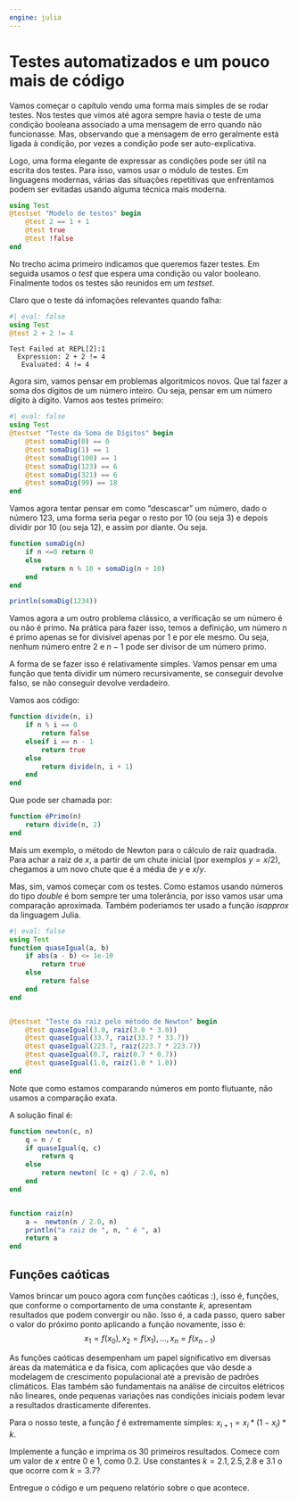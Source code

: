 ```yaml
---
engine: julia
---
```

# Testes automatizados e um pouco mais de código

Vamos começar o capítulo vendo uma forma mais simples de se rodar testes. Nos testes
que vimos até agora sempre havia o teste de uma condição booleana associado a uma
mensagem de erro quando não funcionasse. Mas, observando que a mensagem de erro geralmente
está ligada à condição, por vezes a condição pode ser auto-explicativa.

Logo, uma forma elegante de expressar as condições pode ser útil na escrita dos testes.
Para isso, vamos usar o módulo de testes. Em linguagens modernas, várias das situações
repetitivas que enfrentamos podem ser evitadas usando alguma técnica mais moderna.


```julia
using Test  
@testset "Modelo de testes" begin
    @test 2 == 1 + 1
    @test true
    @test !false
end
```

No trecho acima primeiro indicamos que queremos fazer testes. Em
seguida usamos o *test* que espera uma condição ou valor
booleano. Finalmente todos os testes são reunidos em um *testset*.

Claro que o teste dá infomações relevantes quando falha:


```julia
#| eval: false
using Test
@test 2 + 2 != 4
```

```
Test Failed at REPL[2]:1
  Expression: 2 + 2 != 4
   Evaluated: 4 != 4
```

Agora sim, vamos pensar em problemas algoritmicos novos. Que tal fazer a soma
dos dígitos de um número inteiro. Ou seja, pensar em um número dígito à dígito.
Vamos aos testes primeiro:

```julia
#| eval: false
using Test
@testset "Teste da Soma de Dígitos" begin
    @test somaDig(0) == 0
    @test somaDig(1) == 1
    @test somaDig(100) == 1
    @test somaDig(123) == 6
    @test somaDig(321) == 6
    @test somaDig(99) == 18
end
```




Vamos agora tentar pensar em como "descascar" um número, dado o número 123, uma
forma seria pegar o resto por 10 (ou seja 3) e depois dividir por 10 (ou seja 12),
e assim por diante. Ou seja.

```julia
function somaDig(n)
    if n <=0 return 0
    else
        return n % 10 + somaDig(n ÷ 10)
    end
end

println(somaDig(1234))
```

Vamos agora a um outro problema clássico, a verificação se um número é ou não é primo.
Na prática para fazer isso, temos a definição, um número $n$ é primo apenas se for
divisível apenas por 1 e por ele mesmo. Ou seja, nenhum número entre 2 e $n - 1$ pode
ser divisor de um número primo.

A forma de se fazer isso é relativamente simples. Vamos pensar em uma função que tenta
dividir um número recursivamente, se conseguir devolve falso, se não conseguir devolve
verdadeiro.

Vamos aos código:

```julia
function divide(n, i)
    if n % i == 0
        return false
    elseif i == n - 1
        return true
    else
        return divide(n, i + 1)
    end
end
```


Que pode ser chamada por:

```julia
function éPrimo(n)
    return divide(n, 2)
end
```


Mais um exemplo, o método de Newton para o cálculo de raiz quadrada. Para achar
a raiz de $x$, a partir de um chute inicial (por exemplos $y= x /2$), chegamos a um
novo chute que é a média de $y$ e $x/y$.

Mas, sim, vamos começar com os testes. Como estamos usando números do tipo *double* é bom
sempre ter uma tolerância, por isso vamos usar uma comparação aproximada. Também poderiamos ter
usado a função *isapprox* da linguagem Julia.


```julia
#| eval: false
using Test
function quaseIgual(a, b)
    if abs(a - b) <= 1e-10
        return true
    else
        return false
    end
end


@testset "Teste da raiz pelo método de Newton" begin
    @test quaseIgual(3.0, raiz(3.0 * 3.0))
    @test quaseIgual(33.7, raiz(33.7 * 33.7))
    @test quaseIgual(223.7, raiz(223.7 * 223.7))
    @test quaseIgual(0.7, raiz(0.7 * 0.7))
    @test quaseIgual(1.0, raiz(1.0 * 1.0))
end
```

Note que como estamos comparando números em ponto flutuante, não usamos a
comparação exata.

A solução final é:


```julia
function newton(c, n)
    q = n / c
    if quaseIgual(q, c)
        return q
    else
        return newton( (c + q) / 2.0, n)
    end
end


function raiz(n)
    a =  newton(n / 2.0, n)
    println("a raiz de ", n, " é ", a)
    return a
end
```


## Funções caóticas

Vamos brincar um pouco agora com funções caóticas :), isso é, funções, que
conforme o comportamento de uma constante $k$, apresentam resultados que podem
convergir ou não. Isso é, a cada passo, quero saber o valor do próximo ponto
aplicando a função novamente, isso é:
$$x_1 = f(x_0), x_2 = f(x_1), \ldots, x_n  = f(x_{n - 1})$$

As funções caóticas desempenham um papel significativo em diversas áreas da matemática e da física, com aplicações que vão desde a modelagem de crescimento populacional até a previsão de padrões climáticos. Elas também são fundamentais na análise de circuitos elétricos não lineares, onde pequenas variações nas condições iniciais podem levar a resultados drasticamente diferentes.

Para o nosso teste, a função $f$ é extremamente simples: $x_{i + 1}=x_i * (1 -  x_i) * k$.

Implemente a função e imprima os 30 primeiros resultados.
Comece com um valor de $x$ entre 0 e 1, como 0.2. Use constantes $k = 2.1, 2.5, 2.8$ e $3.1$
o que ocorre com $k = 3.7$?

Entregue o código e um pequeno relatório sobre o que acontece.